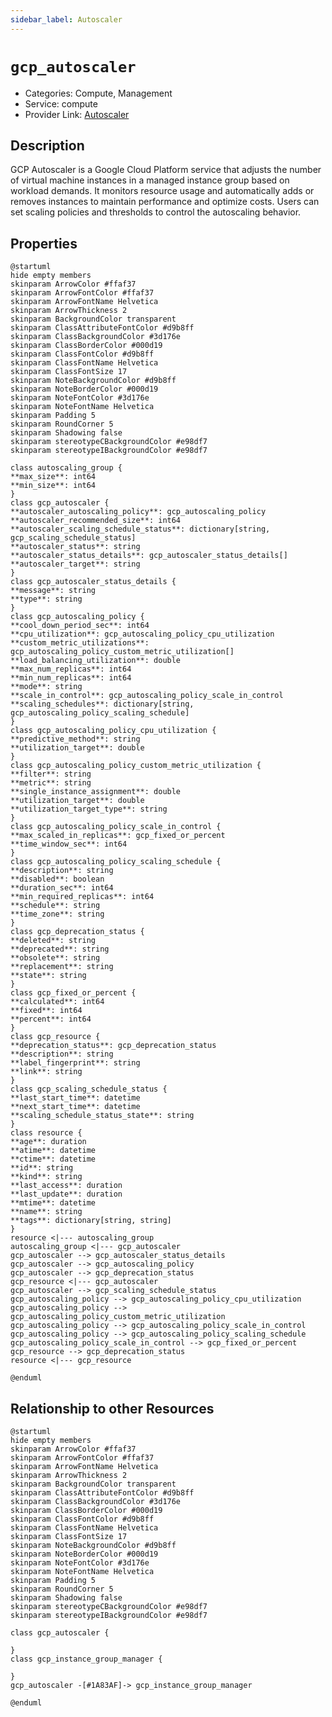 ```yaml
---
sidebar_label: Autoscaler
---
```


# `gcp_autoscaler`

- Categories: Compute, Management
- Service: compute
- Provider Link: [Autoscaler](https://cloud.google.com/compute/docs/autoscaler)

## Description

GCP Autoscaler is a Google Cloud Platform service that adjusts the number of virtual machine instances in a managed instance group based on workload demands. It monitors resource usage and automatically adds or removes instances to maintain performance and optimize costs. Users can set scaling policies and thresholds to control the autoscaling behavior.

## Properties

<ZoomPanPinch>

```kroki imgType="plantuml" imgAlt="Diagram of Autoscaler data model"
@startuml
hide empty members
skinparam ArrowColor #ffaf37
skinparam ArrowFontColor #ffaf37
skinparam ArrowFontName Helvetica
skinparam ArrowThickness 2
skinparam BackgroundColor transparent
skinparam ClassAttributeFontColor #d9b8ff
skinparam ClassBackgroundColor #3d176e
skinparam ClassBorderColor #000d19
skinparam ClassFontColor #d9b8ff
skinparam ClassFontName Helvetica
skinparam ClassFontSize 17
skinparam NoteBackgroundColor #d9b8ff
skinparam NoteBorderColor #000d19
skinparam NoteFontColor #3d176e
skinparam NoteFontName Helvetica
skinparam Padding 5
skinparam RoundCorner 5
skinparam Shadowing false
skinparam stereotypeCBackgroundColor #e98df7
skinparam stereotypeIBackgroundColor #e98df7

class autoscaling_group {
**max_size**: int64
**min_size**: int64
}
class gcp_autoscaler {
**autoscaler_autoscaling_policy**: gcp_autoscaling_policy
**autoscaler_recommended_size**: int64
**autoscaler_scaling_schedule_status**: dictionary[string, gcp_scaling_schedule_status]
**autoscaler_status**: string
**autoscaler_status_details**: gcp_autoscaler_status_details[]
**autoscaler_target**: string
}
class gcp_autoscaler_status_details {
**message**: string
**type**: string
}
class gcp_autoscaling_policy {
**cool_down_period_sec**: int64
**cpu_utilization**: gcp_autoscaling_policy_cpu_utilization
**custom_metric_utilizations**: gcp_autoscaling_policy_custom_metric_utilization[]
**load_balancing_utilization**: double
**max_num_replicas**: int64
**min_num_replicas**: int64
**mode**: string
**scale_in_control**: gcp_autoscaling_policy_scale_in_control
**scaling_schedules**: dictionary[string, gcp_autoscaling_policy_scaling_schedule]
}
class gcp_autoscaling_policy_cpu_utilization {
**predictive_method**: string
**utilization_target**: double
}
class gcp_autoscaling_policy_custom_metric_utilization {
**filter**: string
**metric**: string
**single_instance_assignment**: double
**utilization_target**: double
**utilization_target_type**: string
}
class gcp_autoscaling_policy_scale_in_control {
**max_scaled_in_replicas**: gcp_fixed_or_percent
**time_window_sec**: int64
}
class gcp_autoscaling_policy_scaling_schedule {
**description**: string
**disabled**: boolean
**duration_sec**: int64
**min_required_replicas**: int64
**schedule**: string
**time_zone**: string
}
class gcp_deprecation_status {
**deleted**: string
**deprecated**: string
**obsolete**: string
**replacement**: string
**state**: string
}
class gcp_fixed_or_percent {
**calculated**: int64
**fixed**: int64
**percent**: int64
}
class gcp_resource {
**deprecation_status**: gcp_deprecation_status
**description**: string
**label_fingerprint**: string
**link**: string
}
class gcp_scaling_schedule_status {
**last_start_time**: datetime
**next_start_time**: datetime
**scaling_schedule_status_state**: string
}
class resource {
**age**: duration
**atime**: datetime
**ctime**: datetime
**id**: string
**kind**: string
**last_access**: duration
**last_update**: duration
**mtime**: datetime
**name**: string
**tags**: dictionary[string, string]
}
resource <|--- autoscaling_group
autoscaling_group <|--- gcp_autoscaler
gcp_autoscaler --> gcp_autoscaler_status_details
gcp_autoscaler --> gcp_autoscaling_policy
gcp_autoscaler --> gcp_deprecation_status
gcp_resource <|--- gcp_autoscaler
gcp_autoscaler --> gcp_scaling_schedule_status
gcp_autoscaling_policy --> gcp_autoscaling_policy_cpu_utilization
gcp_autoscaling_policy --> gcp_autoscaling_policy_custom_metric_utilization
gcp_autoscaling_policy --> gcp_autoscaling_policy_scale_in_control
gcp_autoscaling_policy --> gcp_autoscaling_policy_scaling_schedule
gcp_autoscaling_policy_scale_in_control --> gcp_fixed_or_percent
gcp_resource --> gcp_deprecation_status
resource <|--- gcp_resource

@enduml
```

</ZoomPanPinch>

## Relationship to other Resources

<ZoomPanPinch>

```kroki imgType="plantuml" imgAlt="Diagram of Autoscaler resource relationships"
@startuml
hide empty members
skinparam ArrowColor #ffaf37
skinparam ArrowFontColor #ffaf37
skinparam ArrowFontName Helvetica
skinparam ArrowThickness 2
skinparam BackgroundColor transparent
skinparam ClassAttributeFontColor #d9b8ff
skinparam ClassBackgroundColor #3d176e
skinparam ClassBorderColor #000d19
skinparam ClassFontColor #d9b8ff
skinparam ClassFontName Helvetica
skinparam ClassFontSize 17
skinparam NoteBackgroundColor #d9b8ff
skinparam NoteBorderColor #000d19
skinparam NoteFontColor #3d176e
skinparam NoteFontName Helvetica
skinparam Padding 5
skinparam RoundCorner 5
skinparam Shadowing false
skinparam stereotypeCBackgroundColor #e98df7
skinparam stereotypeIBackgroundColor #e98df7

class gcp_autoscaler {

}
class gcp_instance_group_manager {

}
gcp_autoscaler -[#1A83AF]-> gcp_instance_group_manager

@enduml
```

</ZoomPanPinch>
